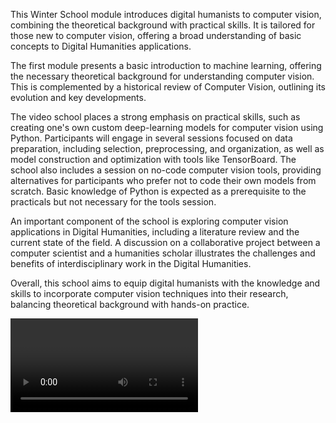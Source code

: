 This Winter School module introduces digital humanists to computer vision, combining the theoretical background with practical skills. It is tailored for those new to computer vision, offering a broad understanding of basic concepts to Digital Humanities applications.

The first module presents a basic introduction to machine learning, offering the necessary theoretical background for understanding computer vision. This is complemented by a historical review of Computer Vision, outlining its evolution and key developments.

The video school places a strong emphasis on practical skills, such as creating one's own custom deep-learning models for computer vision using Python. Participants will engage in several sessions focused on data preparation, including selection, preprocessing, and organization, as well as model construction and optimization with tools like TensorBoard. The school also includes a session on no-code computer vision tools, providing alternatives for participants who prefer not to code their own models from scratch. Basic knowledge of Python is expected as a prerequisite to the practicals but not necessary for the tools session.

An important component of the school is exploring computer vision applications in Digital Humanities, including a literature review and the current state of the field. A discussion on a collaborative project between a computer scientist and a humanities scholar illustrates the challenges and benefits of interdisciplinary work in the Digital Humanities.

Overall, this school aims to equip digital humanists with the knowledge and skills to incorporate computer vision techniques into their research, balancing theoretical background with hands-on practice.


<Video provider="youtube" id="https://www.youtube.com/watch?v=WOPf5jY68uY&list=PLWNohMNguM_nO3SG9UrzPpbybV_UoCg5w&index=2" />


<Video provider="youtube" id="https://www.youtube.com/playlist?list=PLWNohMNguM_nO3SG9UrzPpbybV_UoCg5w" />
